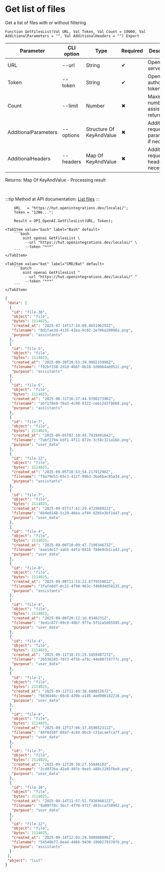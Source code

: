 ﻿---
sidebar_position: 1
description: Get list of files and other functions to work with OpenAI in the Open Integration Package, a free open-source integration library for 1C:Enterprise 8, OneScript and CLI
keywords: [1C, 1С, 1С:Enterprise, 1С:Enterprise 8.3, API, Integration, Services, Exchange, OneScript, CLI, OpenAI]
---


# Get list of files
 Get a list of files with or without filtering



`Function GetFilesList(Val URL, Val Token, Val Count = 10000, Val AdditionalParameters = "", Val AdditionalHeaders = "") Export`

  | Parameter | CLI option | Type | Required | Description |
  |-|-|-|-|-|
  | URL | --url | String | &#x2714; | OpenAI server URL |
  | Token | --token | String | &#x2714; | OpenAI authorization token |
  | Count | --limit | Number | &#x2716; | Maximum number of assistants returned |
  | AdditionalParameters | --options | Structure Of KeyAndValue | &#x2716; | Additional request parameters, if necessary |
  | AdditionalHeaders | --headers | Map Of KeyAndValue | &#x2716; | Additional request headers, if necessary |

  
  Returns:  Map Of KeyAndValue - Processing result

<br/>

:::tip
Method at API documentation: [List files](https://platform.openai.com/docs/api-reference/files/list)
:::
<br/>



```bsl title="1C:Enterprise/OneScript code example"
    URL   = "https://hut.openintegrations.dev/localai/";
    Token = "12We...";

    Result = OPI_OpenAI.GetFilesList(URL, Token);
```
 

 <Tabs>
  
    <TabItem value="bash" label="Bash" default>
        ```bash
            oint openai GetFilesList \
             --url "https://hut.openintegrations.dev/localai/" \
             --token "***"
        ```
    </TabItem>
  
    <TabItem value="bat" label="CMD/Bat" default>
        ```batch
            oint openai GetFilesList ^
             --url "https://hut.openintegrations.dev/localai/" ^
             --token "***"
        ```
    </TabItem>
</Tabs>


```json title="Result"
{
 "data": [
  {
   "id": "file-36",
   "object": "file",
   "bytes": 2114025,
   "created_at": "2025-07-14T17:24:09.865196292Z",
   "filename": "8d1fae3d-4135-41ba-9c02-2e706a20896a.png",
   "purpose": "assistants"
  },
  {
   "id": "file-5",
   "object": "file",
   "bytes": 2114025,
   "created_at": "2025-08-30T20:53:39.908215998Z",
   "filename": "f92bf158-291d-4b8f-8b16-5d8064a0952c.png",
   "purpose": "assistants"
  },
  {
   "id": "file-5",
   "object": "file",
   "bytes": 2114025,
   "created_at": "2025-08-31T16:37:44.970027396Z",
   "filename": "abf1f8e9-f6a3-4c98-8322-ceb12d2f8868.png",
   "purpose": "assistants"
  },
  {
   "id": "file-7",
   "object": "file",
   "bytes": 2114025,
   "created_at": "2025-09-05T07:19:45.741949164Z",
   "filename": "7abf2794-bdf1-4f11-872e-3c58c321a1bb.png",
   "purpose": "user_data"
  },
  {
   "id": "file-12",
   "object": "file",
   "bytes": 2114025,
   "created_at": "2025-09-05T10:53:54.21791298Z",
   "filename": "f9a79e51-65c3-412f-99b3-3be6bac85a34.png",
   "purpose": "assistants"
  },
  {
   "id": "file-7",
   "object": "file",
   "bytes": 2114025,
   "created_at": "2025-09-07T17:41:29.472968922Z",
   "filename": "6b4e8148-5c29-46ea-af84-82b5e3bf1447.png",
   "purpose": "user_data"
  },
  {
   "id": "file-4",
   "object": "file",
   "bytes": 2114025,
   "created_at": "2025-09-08T10:09:47.710834673Z",
   "filename": "eae14e17-aab5-44fa-8416-f80e9cb1ca43.png",
   "purpose": "user_data"
  },
  {
   "id": "file-8",
   "object": "file",
   "bytes": 2114025,
   "created_at": "2025-09-08T11:53:22.677955061Z",
   "filename": "3fafe0df-0c21-4f90-963c-f4b0d4d58135.png",
   "purpose": "assistants"
  },
  {
   "id": "file-4",
   "object": "file",
   "bytes": 2114025,
   "created_at": "2025-09-08T20:12:10.0346231Z",
   "filename": "3ed1c87f-09c0-48b7-9ffa-5f51a5d05585.png",
   "purpose": "user_data"
  },
  {
   "id": "file-4",
   "object": "file",
   "bytes": 2114025,
   "created_at": "2025-09-11T18:15:25.545940727Z",
   "filename": "26538245-7073-4f5b-af8c-44e00719777c.png",
   "purpose": "user_data"
  },
  {
   "id": "file-1",
   "object": "file",
   "bytes": 2114025,
   "created_at": "2025-09-12T11:49:38.68801267Z",
   "filename": "9836446c-66c0-439b-a145-4ed996182216.png",
   "purpose": "user_data"
  },
  {
   "id": "file-4",
   "object": "file",
   "bytes": 2114025,
   "created_at": "2025-09-12T17:06:37.859052311Z",
   "filename": "40f8d10f-88a7-4c84-8bc8-c31ecaefca7f.png",
   "purpose": "user_data"
  },
  {
   "id": "file-7",
   "object": "file",
   "bytes": 2114025,
   "created_at": "2025-09-12T20:30:27.5584618Z",
   "filename": "2cd972ba-42a0-407e-9ee5-a88c2295fbe9.png",
   "purpose": "user_data"
  },
  {
   "id": "file-10",
   "object": "file",
   "bytes": 2114025,
   "created_at": "2025-09-14T11:57:51.792694812Z",
   "filename": "9a09ff0c-5bcf-4f70-971f-d03ccaf50942.png",
   "purpose": "user_data"
  },
  {
   "id": "file-12",
   "object": "file",
   "bytes": 2114025,
   "created_at": "2025-09-14T12:03:29.500988806Z",
   "filename": "54540b77-8ea4-4486-9430-19b0279378fb.png",
   "purpose": "assistants"
  }
 ],
 "object": "list"
}
```
